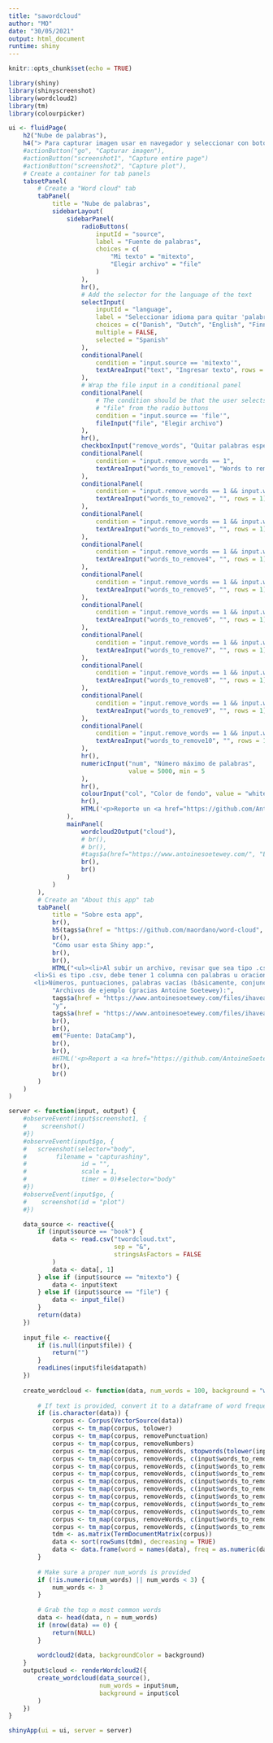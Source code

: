 ```yaml
---
title: "sawordcloud"
author: "MO"
date: "30/05/2021"
output: html_document
runtime: shiny
---
```


```r
knitr::opts_chunk$set(echo = TRUE)
```

```r
library(shiny)
library(shinyscreenshot)
library(wordcloud2)
library(tm)
library(colourpicker)

ui <- fluidPage(
    h2("Nube de palabras"),
    h4("> Para capturar imagen usar en navegador y seleccionar con botón derecho captura de pantalla"),
    #actionButton("go", "Capturar imagen"),
    #actionButton("screenshot1", "Capture entire page")
    #actionButton("screenshot2", "Capture plot"),
    # Create a container for tab panels
    tabsetPanel(
        # Create a "Word cloud" tab
        tabPanel(
            title = "Nube de palabras",
            sidebarLayout(
                sidebarPanel(
                    radioButtons(
                        inputId = "source",
                        label = "Fuente de palabras",
                        choices = c(
                            "Mi texto" = "mitexto",
                            "Elegir archivo" = "file"
                        )
                    ),
                    hr(),
                    # Add the selector for the language of the text
                    selectInput(
                        inputId = "language",
                        label = "Seleccionar idioma para quitar 'palabras vacías'",
                        choices = c("Danish", "Dutch", "English", "Finnish", "French", "German", "Hungarian", "Italian", "Norwegian", "Portuguese", "Russian", "Spanish", "Swedish"),
                        multiple = FALSE,
                        selected = "Spanish"
                    ),
                    conditionalPanel(
                        condition = "input.source == 'mitexto'",
                        textAreaInput("text", "Ingresar texto", rows = 7)
                    ),
                    # Wrap the file input in a conditional panel
                    conditionalPanel(
                        # The condition should be that the user selects
                        # "file" from the radio buttons
                        condition = "input.source == 'file'",
                        fileInput("file", "Elegir archivo")
                    ),
                    hr(),
                    checkboxInput("remove_words", "Quitar palabras específicas", FALSE),
                    conditionalPanel(
                        condition = "input.remove_words == 1",
                        textAreaInput("words_to_remove1", "Words to remove (one per line)", rows = 1)
                    ),
                    conditionalPanel(
                        condition = "input.remove_words == 1 && input.words_to_remove1.length > 0",
                        textAreaInput("words_to_remove2", "", rows = 1)
                    ),
                    conditionalPanel(
                        condition = "input.remove_words == 1 && input.words_to_remove2.length > 0",
                        textAreaInput("words_to_remove3", "", rows = 1)
                    ),
                    conditionalPanel(
                        condition = "input.remove_words == 1 && input.words_to_remove3.length > 0",
                        textAreaInput("words_to_remove4", "", rows = 1)
                    ),
                    conditionalPanel(
                        condition = "input.remove_words == 1 && input.words_to_remove4.length > 0",
                        textAreaInput("words_to_remove5", "", rows = 1)
                    ),
                    conditionalPanel(
                        condition = "input.remove_words == 1 && input.words_to_remove5.length > 0",
                        textAreaInput("words_to_remove6", "", rows = 1)
                    ),
                    conditionalPanel(
                        condition = "input.remove_words == 1 && input.words_to_remove6.length > 0",
                        textAreaInput("words_to_remove7", "", rows = 1)
                    ),
                    conditionalPanel(
                        condition = "input.remove_words == 1 && input.words_to_remove7.length > 0",
                        textAreaInput("words_to_remove8", "", rows = 1)
                    ),
                    conditionalPanel(
                        condition = "input.remove_words == 1 && input.words_to_remove8.length > 0",
                        textAreaInput("words_to_remove9", "", rows = 1)
                    ),
                    conditionalPanel(
                        condition = "input.remove_words == 1 && input.words_to_remove9.length > 0",
                        textAreaInput("words_to_remove10", "", rows = 1)
                    ),
                    hr(),
                    numericInput("num", "Número máximo de palabras",
                                 value = 5000, min = 5
                    ),
                    hr(),
                    colourInput("col", "Color de fondo", value = "white"),
                    hr(),
                    HTML('<p>Reporte un <a href="https://github.com/AntoineSoetewey/word-cloud/issues">bug</a> o vea el <a href="https://github.com/AntoineSoetewey/word-cloud/blob/master/app.R">código</a>. Ir a <a href="https://www.antoinesoetewey.com/">www.antoinesoetewey.com</a>.</p>')
                ),
                mainPanel(
                    wordcloud2Output("cloud"),
                    # br(),
                    # br(),
                    #tags$a(href="https://www.antoinesoetewey.com/", "Back to www.antoinesoetewey.com"),
                    br(),
                    br()
                )
            )
        ),
        # Create an "About this app" tab
        tabPanel(
            title = "Sobre esta app",
            br(),
            h5(tags$a(href = "https://github.com/maordano/word-cloud", "Modificada por Mariano Ordano"),tags$a(href = "https://www.antoinesoetewey.com/", "a partir de shiny app de Antoine Soetewey")),
            br(),
            "Cómo usar esta Shiny app:",
            br(),
            br(),
            HTML("<ul><li>Al subir un archivo, revisar que sea tipo .csv o .txt</li>
       <li>Si es tipo .csv, debe tener 1 columna con palabras u oraciones en cada fila (ver ejemplo abajo)</li>
       <li>Números, puntuaciones, palabras vacías (básicamente, conjunciones, artículos, preposiciones y adverbios) se remueven automáticamente, en el idioma elegido</li></ul>"),
            "Archivos de ejemplo (gracias Antoine Soetewey):",
            tags$a(href = "https://www.antoinesoetewey.com/files/ihaveadream.csv", "example.csv"),
            "y",
            tags$a(href = "https://www.antoinesoetewey.com/files/ihaveadream.txt", "example.txt"),
            br(),
            br(),
            em("Fuente: DataCamp"),
            br(),
            br(),
            #HTML('<p>Report a <a href="https://github.com/AntoineSoetewey/word-cloud/issues">bug</a> or view the <a href="https://github.com/AntoineSoetewey/word-cloud/blob/master/app.R">code</a>. Back to <a href="https://www.antoinesoetewey.com/">www.antoinesoetewey.com</a>.</p>'),
            br(),
            br()
        )
    )
)

server <- function(input, output) {
    #observeEvent(input$screenshot1, {
    #    screenshot()
    #})
    #observeEvent(input$go, {
    #   screenshot(selector="body",
    #        filename = "capturashiny",
    #               id = "",
    #               scale = 1,
    #               timer = 0)#selector="body"
    #})
    #observeEvent(input$go, {
    #    screenshot(id = "plot")
    #})

    data_source <- reactive({
        if (input$source == "book") {
            data <- read.csv("twordcloud.txt",
                             sep = "&",
                             stringsAsFactors = FALSE
            )
            data <- data[, 1]
        } else if (input$source == "mitexto") {
            data <- input$text
        } else if (input$source == "file") {
            data <- input_file()
        }
        return(data)
    })
    
    input_file <- reactive({
        if (is.null(input$file)) {
            return("")
        }
        readLines(input$file$datapath)
    })
    
    create_wordcloud <- function(data, num_words = 100, background = "white") {
        
        # If text is provided, convert it to a dataframe of word frequencies
        if (is.character(data)) {
            corpus <- Corpus(VectorSource(data))
            corpus <- tm_map(corpus, tolower)
            corpus <- tm_map(corpus, removePunctuation)
            corpus <- tm_map(corpus, removeNumbers)
            corpus <- tm_map(corpus, removeWords, stopwords(tolower(input$language)))
            corpus <- tm_map(corpus, removeWords, c(input$words_to_remove1))
            corpus <- tm_map(corpus, removeWords, c(input$words_to_remove2))
            corpus <- tm_map(corpus, removeWords, c(input$words_to_remove3))
            corpus <- tm_map(corpus, removeWords, c(input$words_to_remove4))
            corpus <- tm_map(corpus, removeWords, c(input$words_to_remove5))
            corpus <- tm_map(corpus, removeWords, c(input$words_to_remove6))
            corpus <- tm_map(corpus, removeWords, c(input$words_to_remove7))
            corpus <- tm_map(corpus, removeWords, c(input$words_to_remove8))
            corpus <- tm_map(corpus, removeWords, c(input$words_to_remove9))
            corpus <- tm_map(corpus, removeWords, c(input$words_to_remove10))
            tdm <- as.matrix(TermDocumentMatrix(corpus))
            data <- sort(rowSums(tdm), decreasing = TRUE)
            data <- data.frame(word = names(data), freq = as.numeric(data))
        }
        
        # Make sure a proper num_words is provided
        if (!is.numeric(num_words) || num_words < 3) {
            num_words <- 3
        }
        
        # Grab the top n most common words
        data <- head(data, n = num_words)
        if (nrow(data) == 0) {
            return(NULL)
        }
        
        wordcloud2(data, backgroundColor = background)
    }
    output$cloud <- renderWordcloud2({
        create_wordcloud(data_source(),
                         num_words = input$num,
                         background = input$col
        )
    })
}

shinyApp(ui = ui, server = server)

```
